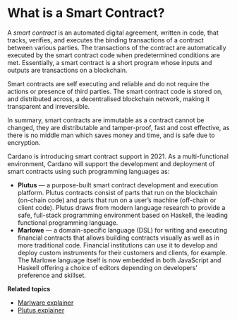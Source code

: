 # What is a Smart Contract?

A *smart contract* is an automated digital agreement, written in code, that tracks, verifies, and executes the binding transactions of a contract between various parties. The transactions of the contract are automatically executed by the smart contract code when predetermined conditions are met. Essentially, a smart contract is a short program whose inputs and outputs are transactions on a blockchain.

Smart contracts are self executing and reliable and do not require the actions or presence of third parties. The smart contract code is stored on, and distributed across, a decentralised blockchain network, making it transparent and irreversible.

In summary, smart contracts are immutable as a contract cannot be changed, they are distributable and tamper-proof, fast and cost effective, as there is no middle man which saves money and time, and is safe due to encryption.

Cardano is introducing smart contract support in 2021. As a multi-functional environment, Cardano will support the development and deployment of smart contracts using such programming languages as:

- **Plutus** — a purpose-built smart contract development and execution platform. Plutus contracts consist of parts that run on the blockchain (on-chain code) and parts that run on a user’s machine (off-chain or client code). Plutus draws from modern language research to provide a safe, full-stack programming environment based on Haskell, the leading functional programming language.
- **Marlowe** — a domain-specific language (DSL) for writing and executing financial contracts that allows building contracts visually as well as in more traditional code. Financial institutions can use it to develop and deploy custom instruments for their customers and clients, for example. The Marlowe language itself is now embedded in both JavaScript and Haskell offering a choice of editors depending on developers’ preference and skillset.

**Related topics**

- [Marlware explainer](https://docs.cardano.org/marlowe/learn-about-marlowe)
- [Plutus explainer](https://docs.cardano.org/plutus/learn-about-plutus)